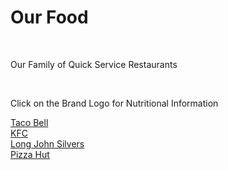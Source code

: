 # Our Food

<br />

Our Family of Quick Service Restaurants

<br />

Click on the Brand Logo for Nutritional Information

<a href="https://www.tacobell.com/nutrition" target="_blank" rel="noreferrer">
Taco Bell
</a>

<br />

<a href="https://www.kfc.com/nutrition" target="_blank" rel="noreferrer">
KFC
</a>

<br />

<a href="http://www.ljsilvers.com/nutrition" target="_blank" rel="noreferrer">
Long John Silvers
</a>

<br />

<a href="https://www.nutritionix.com/pizza-hut/portal" target="_blank" rel="noreferrer">
Pizza Hut
</a>
